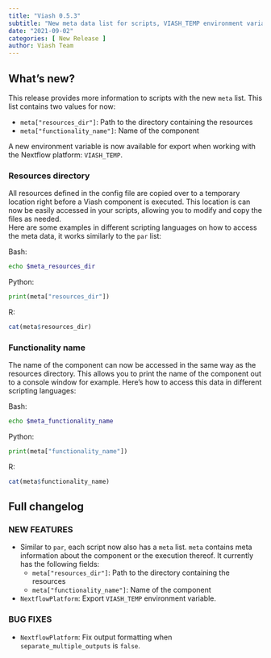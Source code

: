 ```yaml
---
title: "Viash 0.5.3"
subtitle: "New meta data list for scripts, VIASH_TEMP environment variable for Nextflow, fixed output formatting with separate outputs"
date: "2021-09-02"
categories: [ New Release ]
author: Viash Team
---
```


## What's new?

This release provides more information to scripts with the new `meta` list. This list contains two values for now:

  - `meta["resources_dir"]`: Path to the directory containing the resources
  - `meta["functionality_name"]`: Name of the component

A new environment variable is now available for export when working with the Nextflow platform: `VIASH_TEMP`.

### Resources directory

All resources defined in the config file are copied over to a temporary location right before a Viash component is executed. This location is can now be easily accessed in your scripts, allowing you to modify and copy the files as needed.  
Here are some examples in different scripting languages on how to access the meta data, it works similarly to the `par` list:

Bash:  

  ```bash
  echo $meta_resources_dir 
  ```

Python:  

  ```python
  print(meta["resources_dir"])
  ```

R:

  ```r
  cat(meta$resources_dir)
  ```

### Functionality name

The name of the component can now be accessed in the same way as the resources directory. This allows you to print the name of the component out to a console window for example.
Here's how to access this data in different scripting languages:

Bash:

  ```bash
  echo $meta_functionality_name
  ```

Python:  

  ```python
  print(meta["functionality_name"])
  ```

R:

  ```r
  cat(meta$functionality_name)
  ```

## Full changelog

### NEW FEATURES

* Similar to `par`, each script now also has a `meta` list. `meta` contains meta information about the component
  or the execution thereof. It currently has the following fields:
  - `meta["resources_dir"]`: Path to the directory containing the resources
  - `meta["functionality_name"]`: Name of the component

* `NextflowPlatform`: Export `VIASH_TEMP` environment variable. 

### BUG FIXES

* `NextflowPlatform`: Fix output formatting when `separate_multiple_outputs` is `false`.

